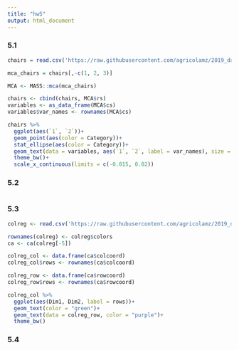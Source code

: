 ---
title: "hw5"
output: html_document
---

### 5.1
```{r}
chairs = read.csv('https://raw.githubusercontent.com/agricolamz/2019_data_analysis_for_linguists/master/data/students/evgeniarubanova/hw5_CA_MCA/hw5_chairs.csv')

mca_chairs = chairs[,-c(1, 2, 3)]

MCA <- MASS::mca(mca_chairs)

chairs <- cbind(chairs, MCA$rs)
variables <- as_data_frame(MCA$cs)
variables$var_names <- rownames(MCA$cs)

chairs %>%
  ggplot(aes(`1`, `2`))+
  geom_point(aes(color = Category))+
  stat_ellipse(aes(color = Category))+
  geom_text(data = variables, aes(`1`, `2`, label = var_names), size = 3)+
  theme_bw()+
  scale_x_continuous(limits = c(-0.015, 0.02))
```
### 5.2
```{r}
```

### 5.3
```{r}
colreg <- read.csv('https://raw.githubusercontent.com/agricolamz/2019_data_analysis_for_linguists/master/data/students/evgeniarubanova/hw5_CA_MCA/hw5_colreg.csv')

rownames(colreg) <- colreg$colors
ca <- ca(colreg[-5])

colreg_col <- data.frame(ca$colcoord)
colreg_col$rows <- rownames(ca$colcoord)

colreg_row <- data.frame(ca$rowcoord)
colreg_row$rows <- rownames(ca$rowcoord)

colreg_col %>%
  ggplot(aes(Dim1, Dim2, label = rows))+
  geom_text(color = "green")+
  geom_text(data = colreg_row, color = "purple")+
  theme_bw()
```

### 5.4
```{r}
```